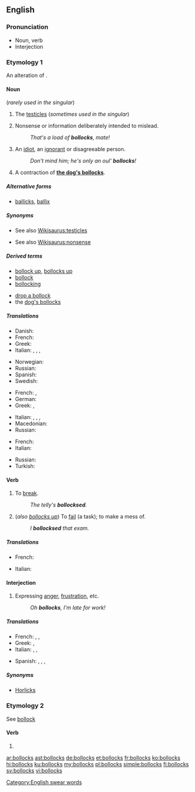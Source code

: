 ==English==

===Pronunciation===
* Noun, verb {{audio|en-uk-Bollocks1.ogg|Audio (UK)|lang=en}}
* Interjection {{audio|en-uk-Bollocks2.ogg|Audio (UK)|lang=en}}

===Etymology 1===
An alteration of {{m|en|ballocks}}.

====Noun====
{{en-noun|-}} (''rarely used in the singular'')

# {{label|en|British|vulgar}} The [[testicle]]s (''sometimes used in the singular'')
# {{label|en|British|vulgar}} Nonsense or information deliberately intended to mislead.
#: ''That's a load of '''bollocks''', mate!''
# {{label|en|Ireland|vulgar}} An [[idiot]], an [[ignorant]] or disagreeable person.
#: ''Don't mind him; he's only an oul' '''bollocks'''!''
# {{label|en|British|vulgar}} A contraction of '''[[dog's bollocks|the dog's bollocks]]'''.

=====Alternative forms=====
* [[ballicks]], [[ballix]] {{qualifier|Northern Ireland}}

=====Synonyms=====
* {{sense|testicles}} See also [[Wikisaurus:testicles]]
* {{sense|nonsense}} See also [[Wikisaurus:nonsense]]

=====Derived terms=====
{{der-top}}
* [[bollock up]], [[bollocks up]]
* [[bollock]]
* [[bollocking]]
{{der-mid}}
* [[drop a bollock]]
* the [[dog's bollocks]]
{{der-bottom}}

=====Translations=====
{{trans-top|testicles}}
* Danish: {{t|da|nosser|c-p}}
* French: {{t+|fr|couilles|f-p}}
* Greek: {{t+|el|αρχίδια|p}}
* Italian: {{t+|it|testicoli|m-p}}, {{qualifier|vulgar, slang}} {{t+|it|coglioni|p}}, {{qualifier|vulgar, slang}} {{t+|it|palle|m-p}}, {{qualifier|vulgar, slang}} {{t+|it|balle|m-p}}
{{trans-mid}}
* Norwegian: {{t|no|pokker}}
* Russian: {{t+|ru|я́йца|n-p}}
* Spanish: {{t+|es|cojones}}
* Swedish: {{t+|sv|balle}}
{{trans-bottom}}

{{trans-top|nonsense or information deliberately intended to mislead}}
* French: {{t+|fr|conneries|f-p}}, {{t+|fr|foutaises|f-p}}
* German: {{t+|de|Quatsch mit Soße}}
* Greek: {{t|el|κολοκυθάκια με την ρίγανη}}, {{t+|el|μαλακίες}}
{{trans-mid}}
* Italian: {{t+|it|coglionata|f}}, {{t+|it|cazzate|f}}, {{t+|it|palle|f}}, {{t+|it|balle|f}}
* Macedonian: {{t|mk|тикви со расол}}
* Russian: {{t+|ru|ерунда́|f}}
{{trans-bottom}}

{{trans-top|an idiot or disagreeable person}}
* French: {{t+|fr|couillon}}
* Italian: {{qualifier|vulgar, slang}} {{t+|it|coglione|m}}
{{trans-mid}}
* Russian: {{t+|ru|приду́рок|m}}
* Turkish: {{t+|tr|saçma}}
{{trans-bottom}}

====Verb====
{{en-verb|es}}

# {{label|en|transitive|British|taboo|slang}} To [[break]].
#: ''The telly's '''bollocksed'''.''
# {{label|en|transitive|British|taboo|slang}} (''also [[bollocks up]]'') To [[fail]] (a task); to make a mess of.
#: ''I '''bollocksed''' that exam.''

=====Translations=====
{{trans-top|to break}}
{{trans-mid}}
{{trans-bottom}}

{{trans-top|to fail (a task)}}
* French: {{t+|fr|foirer}}
{{trans-mid}}
* Italian: {{t|it|incasinare}}
{{trans-bottom}}

====Interjection====
{{en-interj}}

# {{label|en|British|taboo|slang}} Expressing [[anger]], [[frustration]], etc.
#: ''Oh '''bollocks''', I'm late for work!''

=====Translations=====
{{trans-top|expressing anger, frustration}}
* French: {{t|fr|les boules}}, {{t+|fr|merde}}, {{t+|fr|putain}}
* Greek: {{t+|el|σκατά|sc=Grek}}, {{t+|el|γάμα τα|sc=Grek}}
* Italian: {{t+|it|puttana|f}}, {{t+|it|merda|f}}, {{t+|it|cazzo|m}}
{{trans-mid}}
* Spanish: {{t+|es|chingados}}, {{t+|es|mierda}}, {{t|es|me cago en la puta}}, {{t+|es|hostia}}
{{trans-bottom}}

=====Synonyms=====
* [[Horlicks]] {{qualifier|euphemism}}

===Etymology 2===
See [[bollock]]

====Verb====
{{head|en|verb form}}

# {{en-third-person singular of|bollock}}

[[Category:English swear words]]

[[ar:bollocks]]
[[ast:bollocks]]
[[de:bollocks]]
[[et:bollocks]]
[[fr:bollocks]]
[[ko:bollocks]]
[[hi:bollocks]]
[[ku:bollocks]]
[[my:bollocks]]
[[pl:bollocks]]
[[simple:bollocks]]
[[fi:bollocks]]
[[sv:bollocks]]
[[vi:bollocks]]